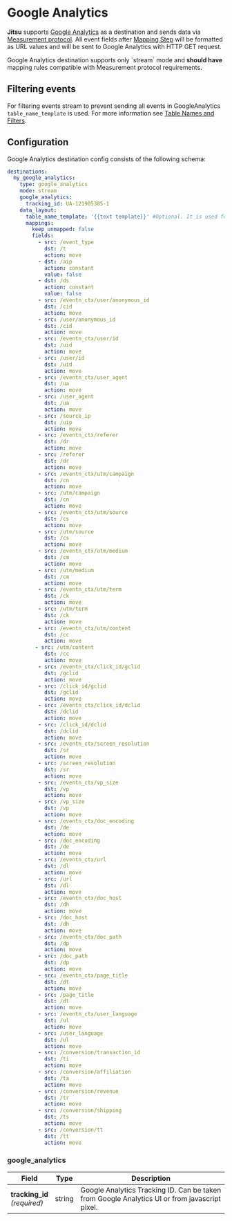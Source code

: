 # Google Analytics

**Jitsu** supports [Google Analytics](https://analytics.google.com/) as a destination and
sends data via [Measurement protocol](https://developers.google.com/analytics/devguides/collection/protocol/v1/reference).
All event fields after [Mapping Step](/docs/how-it-works/architecture#mapping-step) will be
formatted as URL values and will be sent to Google Analytics with HTTP GET request.

<Hint>
Google Analytics destination supports only `stream` mode and <b>should have</b> mapping rules
    compatible with Measurement protocol requirements.
</Hint>

## Filtering events

For filtering events stream to prevent sending all events in GoogleAnalytics
`table_name_template` is used. For more information see
[Table Names and Filters](/docs/configuration/table-names-and-filters#events-filtering).

## Configuration

Google Analytics destination config consists of the following schema:

```yaml
destinations:
  my_google_analytics:
    type: google_analytics
    mode: stream
    google_analytics:
      tracking_id: UA-121905385-1
    data_layout:
      table_name_template: '{{text template}}' #Optional. It is used for filtering events.
      mappings:
        keep_unmapped: false
        fields:
          - src: /event_type
            dst: /t
            action: move
          - dst: /aip
            action: constant
            value: false
          - dst: /ds
            action: constant
            value: false
          - src: /eventn_ctx/user/anonymous_id
            dst: /cid
            action: move
          - src: /user/anonymous_id
            dst: /cid
            action: move
          - src: /eventn_ctx/user/id
            dst: /uid
            action: move
          - src: /user/id
            dst: /uid
            action: move
          - src: /eventn_ctx/user_agent
            dst: /ua
            action: move
          - src: /user_agent
            dst: /ua
            action: move
          - src: /source_ip
            dst: /uip
            action: move
          - src: /eventn_ctx/referer
            dst: /dr
            action: move
          - src: /referer
            dst: /dr
            action: move
          - src: /eventn_ctx/utm/campaign
            dst: /cn
            action: move
          - src: /utm/campaign
            dst: /cn
            action: move
          - src: /eventn_ctx/utm/source
            dst: /cs
            action: move
          - src: /utm/source
            dst: /cs
            action: move
          - src: /eventn_ctx/utm/medium
            dst: /cm
            action: move
          - src: /utm/medium
            dst: /cm
            action: move
          - src: /eventn_ctx/utm/term
            dst: /ck
            action: move
          - src: /utm/term
            dst: /ck
            action: move
          - src: /eventn_ctx/utm/content
            dst: /cc
            action: move
         - src: /utm/content
            dst: /cc
            action: move
          - src: /eventn_ctx/click_id/gclid
            dst: /gclid
            action: move
          - src: /click_id/gclid
            dst: /gclid
            action: move
          - src: /eventn_ctx/click_id/dclid
            dst: /dclid
            action: move
          - src: /click_id/dclid
            dst: /dclid
            action: move
          - src: /eventn_ctx/screen_resolution
            dst: /sr
            action: move
          - src: /screen_resolution
            dst: /sr
            action: move
          - src: /eventn_ctx/vp_size
            dst: /vp
            action: move
          - src: /vp_size
            dst: /vp
            action: move
          - src: /eventn_ctx/doc_encoding
            dst: /de
            action: move
          - src: /doc_encoding
            dst: /de
            action: move
          - src: /eventn_ctx/url
            dst: /dl
            action: move
          - src: /url
            dst: /dl
            action: move
          - src: /eventn_ctx/doc_host
            dst: /dh
            action: move
          - src: /doc_host
            dst: /dh
            action: move
          - src: /eventn_ctx/doc_path
            dst: /dp
            action: move
          - src: /doc_path
            dst: /dp
            action: move
          - src: /eventn_ctx/page_title
            dst: /dt
            action: move
          - src: /page_title
            dst: /dt
            action: move
          - src: /eventn_ctx/user_language
            dst: /ul
            action: move
          - src: /user_language
            dst: /ul
            action: move
          - src: /conversion/transaction_id
            dst: /ti
            action: move
          - src: /conversion/affiliation
            dst: /ta
            action: move
          - src: /conversion/revenue
            dst: /tr
            action: move
          - src: /conversion/shipping
            dst: /ts
            action: move
          - src: /conversion/tt
            dst: /tt
            action: move
```

### google_analytics

<table>
  <thead>
    <tr>
      <th>Field</th>
      <th>Type</th>
      <th>Description</th>
    </tr>
  </thead>
  <tbody>
    <tr>
      <td>
          <b>tracking_id</b>
          <br />
          <em>(required)</em>
      </td>
      <td>string</td>
      <td>Google Analytics Tracking ID. Can be taken from Google Analytics UI or
        from javascript pixel.</td>
    </tr>
  </tbody>
</table>

